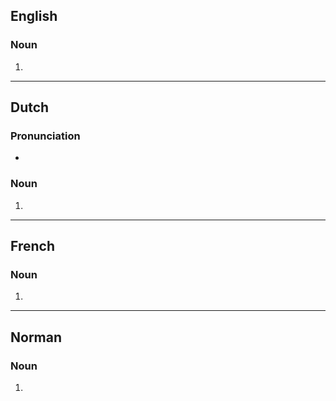 ==English==

===Noun===
{{head|en|noun form}}

# {{plural of|en|auteur}}

----

==Dutch==

===Pronunciation===
* {{audio|nl|Nl-auteurs.ogg|Audio}}

===Noun===
{{head|nl|noun plural form}}

# {{nl-noun form of|pl|auteur}}

----

==French==

===Noun===
{{head|fr|noun plural form|g=m}}

# {{plural of|fr|auteur}}

----

==Norman==

===Noun===
{{head|nrf|noun plural form|g=m-p}}

# {{plural of|nrf|auteu}}